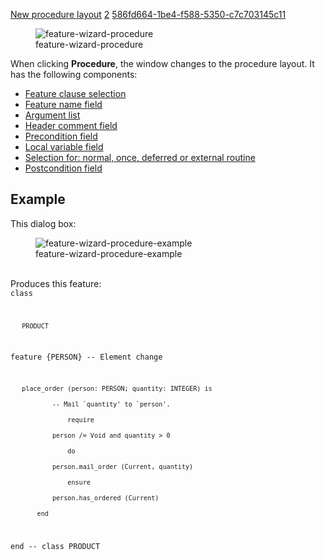 [[Property:title|New procedure layout]]
[[Property:weight|2]]
[[Property:uuid|586fd664-1be4-f588-5350-c7c703145c11]]
<div>  [[Image:feature-wizard-procedure]]  </div>
When clicking '''Procedure''', the window changes to the procedure layout. It has the following components: 
*  [[Feature clauses|Feature clause selection]]  
*  [[Name field|Feature name field]]  
*  [[Argument list|Argument list]]  
*  [[Header comment|Header comment field]]  
*  [[Precondition|Precondition field]]  
*  [[Local variable|Local variable field]]  
*  [[Feature body|Selection for: normal, once, deferred or external routine]]  
*  [[Postcondition|Postcondition field]]  

==Example==

This dialog box:<br/>
<div>  [[Image:feature-wizard-procedure-example]]  </div><br/>
Produces this feature:<br/>
<code>class
	PRODUCT

feature {PERSON} -- Element change

	place_order (person: PERSON; quantity: INTEGER) is
			-- Mail `quantity' to `person'.
        		require
  			person /= Void and quantity > 0
        		do
			person.mail_order (Current, quantity)
        		ensure
			person.has_ordered (Current)
		end

end -- class PRODUCT</code>




